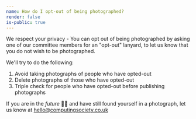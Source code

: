 ```yaml
---
name: How do I opt-out of being photographed?
render: false
is-public: true
---
```


We respect your privacy - You can opt out of being photographed by asking one of our committee members for an "opt-out" lanyard, to let us know that you do not wish to be photographed.

We'll try to do the following:

1. Avoid taking photographs of people who have opted-out
2. Delete photographs of those who have opted-out
3. Triple check for people who have opted-out before publishing photographs

If you are in the _future_ 👋👋 and have still found yourself in a photograph, let us know at [hello@computingsociety.co.uk][1]

[1]: mailto:hello@computingsociety.co.uk
